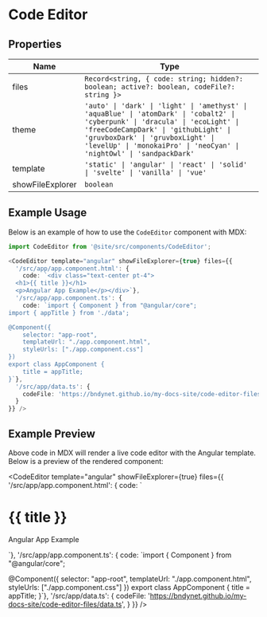 # Code Editor

## Properties

| Name | Type |
|----|----|
| files | `Record<string, { code: string; hidden?: boolean; active?: boolean, codeFile?: string }>` | 
| theme |  `'auto' \| 'dark' \| 'light' \| 'amethyst' \| 'aquaBlue' \| 'atomDark' \| 'cobalt2' \| 'cyberpunk' \| 'dracula' \| 'ecoLight' \| 'freeCodeCampDark' \| 'githubLight' \| 'gruvboxDark' \| 'gruvboxLight' \| 'levelUp' \| 'monokaiPro' \| 'neoCyan' \| 'nightOwl' \| 'sandpackDark'` |
| template | `'static' \| 'angular' \| 'react' \| 'solid' \| 'svelte' \| 'vanilla' \| 'vue'` |
| showFileExplorer | `boolean` |


## Example Usage

Below is an example of how to use the `CodeEditor` component with MDX:

```ts
import CodeEditor from '@site/src/components/CodeEditor';

<CodeEditor template="angular" showFileExplorer={true} files={{ 
  '/src/app/app.component.html': { 
    code: `<div class="text-center pt-4">
  <h1>{{ title }}</h1>
  <p>Angular App Example</p></div>`},
  '/src/app/app.component.ts': { 
    code: `import { Component } from "@angular/core"; 
import { appTitle } from './data';

@Component({ 
    selector: "app-root",
    templateUrl: "./app.component.html",
    styleUrls: ["./app.component.css"]
})
export class AppComponent {
    title = appTitle;
}`},
  '/src/app/data.ts': {
    codeFile: 'https://bndynet.github.io/my-docs-site/code-editor-files/data.ts',
  }
}} />
```

## Example Preview

Above code in MDX will render a live code editor with the Angular template. Below is a preview of the rendered component:



<CodeEditor template="angular" showFileExplorer={true} files={{ 
  '/src/app/app.component.html': { 
    code: `<div class="text-center pt-4">
  <h1>{{ title }}</h1>
  <p>Angular App Example</p></div>`},
  '/src/app/app.component.ts': { 
    code: `import { Component } from "@angular/core"; 

@Component({ 
    selector: "app-root",
    templateUrl: "./app.component.html",
    styleUrls: ["./app.component.css"]
})
export class AppComponent {
    title = appTitle;
}`},
  '/src/app/data.ts': {
    codeFile: 'https://bndynet.github.io/my-docs-site/code-editor-files/data.ts',
  }
}} />
